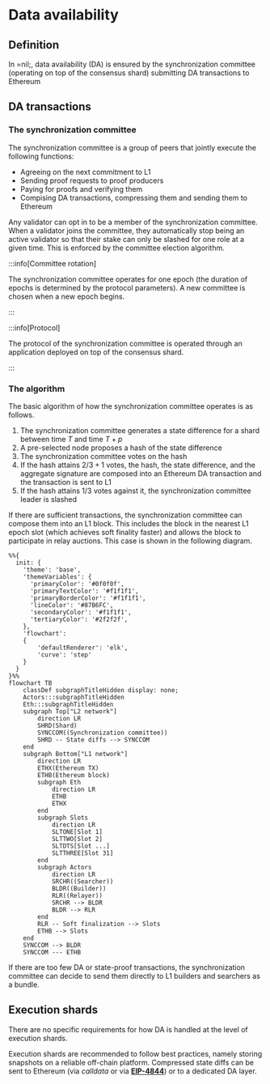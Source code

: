 # Data availability

## Definition

In =nil;, data availability (DA) is ensured by the synchronization committee (operating on top of the consensus shard) submitting DA transactions to Ethereum

## DA transactions

### The synchronization committee

The synchronization committee is a group of peers that jointly execute the following functions:

* Agreeing on the next commitment to L1
* Sending proof requests to proof producers
* Paying for proofs and verifying them
* Compising DA transactions, compressing them and sending them to Ethereum

Any validator can opt in to be a member of the synchronization committee. When a validator joins the committee, they automatically stop being an active validator so that their stake can only be slashed for one role at a given time. This is enforced by the committee election algorithm.

:::info[Committee rotation]

The synchronization committee operates for one epoch (the duration of epochs is determined by the protocol parameters). A new committee is chosen when a new epoch begins.

:::

:::info[Protocol]

The protocol of the synchronization committee is operated through an application deployed on top of the consensus shard.

:::

### The algorithm

The basic algorithm of how the synchronization committee operates is as follows.

1. The synchronization committee generates a state difference for a shard between time $T$ and time $T + p$
2. A pre-selected node proposes a hash of the state difference
3. The synchronization committee votes on the hash
4. If the hash attains $2/3 + 1$ votes, the hash, the state difference, and the aggregate signature are composed into an Ethereum DA transaction and the transaction is sent to L1
5. If the hash attains $1/3$ votes against it, the synchronization committee leader is slashed

If there are sufficient transactions, the synchronization committee can compose them into an L1 block. This includes the block in the nearest L1 epoch slot (which achieves soft finality faster) and allows the block to participate in relay auctions. This case is shown in the following diagram.

```mermaid
%%{
  init: {
    'theme': 'base',
    'themeVariables': {
      'primaryColor': '#0f0f0f',
      'primaryTextColor': '#f1f1f1',
      'primaryBorderColor': '#f1f1f1',
      'lineColor': '#87B6FC',
      'secondaryColor': '#f1f1f1',
      'tertiaryColor': '#2f2f2f',
    },
    'flowchart':
    {
        'defaultRenderer': 'elk',
        'curve': 'step'
    }
  }
}%%
flowchart TB
    classDef subgraphTitleHidden display: none;
    Actors:::subgraphTitleHidden
    Eth:::subgraphTitleHidden
    subgraph Top["L2 network"]
        direction LR
        SHRD(Shard)
        SYNCCOM((Synchronization committee))
        SHRD -- State diffs --> SYNCCOM
    end
    subgraph Bottom["L1 network"]
        direction LR
        ETHX(Ethereum TX)
        ETHB(Ethereum block)
        subgraph Eth
            direction LR
            ETHB
            ETHX
        end
        subgraph Slots
            direction LR
            SLTONE[Slot 1]
            SLTTWO[Slot 2]
            SLTDTS[Slot ...]
            SLTTHREE[Slot 31]
        end
        subgraph Actors
            direction LR
            SRCHR((Searcher))
            BLDR((Builder))
            RLR((Relayer))
            SRCHR --> BLDR
            BLDR --> RLR
        end
        RLR -- Soft finalization --> Slots
        ETHB --> Slots 
    end
    SYNCCOM --> BLDR
    SYNCCOM --- ETHB
```

If there are too few DA or state-proof transactions, the synchronization committee can decide to send them directly to L1 builders and searchers as a bundle.

## Execution shards

There are no specific requirements for how DA is handled at the level of execution shards.

Execution shards are recommended to follow best practices, namely storing snapshots on a reliable off-chain platform. Compressed state diffs can be sent to Ethereum (via *calldata* or via [**EIP-4844**](https://www.eip4844.com/)) or to a dedicated DA layer.
